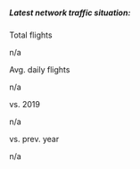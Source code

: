 ```{=html}
<div id="nw-container">
  <h5 class="text-muted">Latest network traffic situation: <span id="y2d_day_text" class="text-primary"></span></h5>

  <div id="container-cell">
    <div id="total-flights-cell">
      <p class="text-muted">Total flights</p>
      <p id="y2d_traffic">n/a</p>
    </div>
    <div id="average-flights-cell">
      <p class="text-muted">Avg. daily flights</p>
      <p id="avg_y2d_traffic">n/a</p>
    </div>
    <div id="percentage-flights-vs-2019-cell">
      <p class="text-muted">vs. 2019</p>
      <p id="dif_y2d_2019">n/a</p>
    </div>
    <div id="percentage-flights-vs-prev-year-cell">
      <p class="text-muted">vs. prev. year</p>
      <p id="dif_y2d_prev_year">n/a</p>
    </div>
  </div>
</div>
```